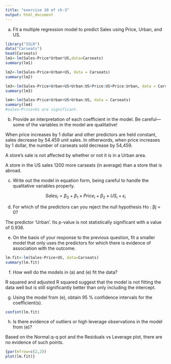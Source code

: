 ```yaml
---
title: "exercise 10 of ch-3"
output: html_document
---
```

a) Fit a multiple regression model to predict Sales using Price,
Urban, and US.
```r
library("ISLR")
data("Carseats")
head(Carseats)
lm1<-lm(Sales~Price*Urban*US,data=Carseats)
summary(lm1)
```
```r
lm2<-lm(Sales~Price+Urban+US, data = Carseats)
summary(lm2)
```
```r
lm3<-lm(Sales~Price+Urban+US+Urban:US+Price:US+Price:Urban, data = Carseats)
summary(lm3)
```
```r
lm4<-lm(Sales~Price+Urban+US+Urban:US, data = Carseats)
summary(lm4)
#sales~Price+Us are significant.
```


b) Provide an interpretation of each coefficient in the model. Be careful—some of the variables in the model are qualitative!

When price increases by 1 dollar and other predictors are held constant, sales decrease by 54.459 unit sales. In otherwords, when price increases by 1 dollar, the number of carseats sold decrease by 54,459.

A store’s sale is not affected by whether or not it is in a Urban area.

A store in the US sales 1200 more carseats (in average) than a store that is abroad.



c) Write out the model in equation form, being careful to handle
the qualitative variables properly.

$$
Sales_i=\beta_0+\beta_1\times Price_i+\beta_2 \times US_i+\epsilon_i
$$



d) For which of the predictors can you reject the null hypothesis Ho : βj = 0?

The predictor ‘Urban’. Its p-value is not statistically significant with a value of 0.936.



e) On the basis of your response to the previous question, fit a
smaller model that only uses the predictors for which there is
evidence of association with the outcome.

```r
lm.fit<-lm(Sales~Price+US, data=Carseats)
summary(lm.fit)
```



f) How well do the models in (a) and (e) fit the data?

R squared and adjusted R squared suggest that the model is not fitting the data well but is still significantly better than only including the intercept.



g) Using the model from (e), obtain 95 % confidence intervals for the coefficient(s).
```r
confint(lm.fit)
```


h) Is there evidence of outliers or high leverage observations in the model from (e)? 

 Based on the Normal.q-q pot and the Residuals vs Leverage plot, there are no evidence of such points.

```r
{par(mfrow=c(2,2))
plot(lm.fit)}
```

